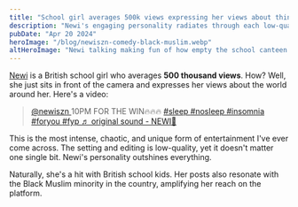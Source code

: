 ```yaml
---
title: "School girl averages 500k views expressing her views about things"
description: "Newi's engaging personality radiates through each low-quality yet enthralling video clip, resonating deeply with British youth and the Black Muslim minority"
pubDate: "Apr 20 2024"
heroImage: "/blog/newiszn-comedy-black-muslim.webp"
altHeroImage: "Newi talking making fun of how empty the school canteen is during Ramadan"
---
```


[Newi](https://www.tiktok.com/@newiszn) is a British school girl who
averages **500 thousand views**. How? Well, she just sits in front of the camera and expresses
her views about the world around her. Here's a video:

<div>
  <blockquote
    class="tiktok-embed"
    cite="https://www.tiktok.com/@newiszn/video/7357822331412155681"
    data-video-id="7357822331412155681"
    style="max-width: 605px;min-width: 325px;"
  >
    <section>
      <a
        target="_blank"
        title="@newiszn"
        href="https://www.tiktok.com/@newiszn?refer=embed"
      >
        @newiszn
      </a>
      10PM FOR THE WIN🔥🔥🔥
      <a
        title="sleep"
        target="_blank"
        href="https://www.tiktok.com/tag/sleep?refer=embed"
      >
        #sleep
      </a>
      <a
        title="nosleep"
        target="_blank"
        href="https://www.tiktok.com/tag/nosleep?refer=embed"
      >
        #nosleep
      </a>
      <a
        title="insomnia"
        target="_blank"
        href="https://www.tiktok.com/tag/insomnia?refer=embed"
      >
        #insomnia
      </a>
      <a
        title="foryou"
        target="_blank"
        href="https://www.tiktok.com/tag/foryou?refer=embed"
      >
        #foryou
      </a>
      <a
        title="fyp"
        target="_blank"
        href="https://www.tiktok.com/tag/fyp?refer=embed"
      >
        #fyp
      </a>
      <a
        target="_blank"
        title="♬ original sound - NEWI🤪"
        href="https://www.tiktok.com/music/original-sound-7357822364819737376?refer=embed"
      >
        ♬ original sound - NEWI🤪
      </a>
    </section>
  </blockquote>
  <script async src="https://www.tiktok.com/embed.js"></script>
</div>

This is the most intense, chaotic, and unique form of entertainment
I've ever come across. The setting and editing is low-quality, yet it doesn't matter
one single bit. Newi's personality outshines everything.

Naturally, she's a hit with British school kids. Her posts also resonate
with the Black Muslim minority in the country, amplifying her reach on the platform.
